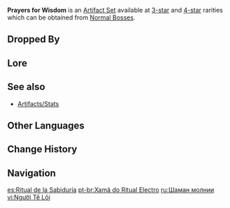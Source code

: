 {{Artifact Set Infobox
|id        = 303
|displayid = 301
|circlet   = Tiara of Thunder
|1pcBonus  = Affected by {{Electro}} for 40% less time.
|source3.1 = [[Normal Bosses]]
|source4.1 = [[Normal Bosses]]
|eff_att1  = Status Duration Reduction
}}
'''Prayers for Wisdom''' is an [[Artifact Set]] available at [[:Category:3-Star Artifacts|3-star]] and [[:Category:4-Star Artifacts|4-star]] rarities which can be obtained from [[Normal Bosses]].

==Dropped By==
{{Dropped By}}

==Lore==
{{ArtifactLore}}

==See also==
*[[Artifacts/Stats]]

==Other Languages==
{{Other Languages
|en      = Prayers for Wisdom
|zhs     = 祭雷之人
|zhs_rm  = Jì Léi zhī Rén
|zht     = 祭雷之人
|zht_rm  = Jì Léi zhī Rén
|zh_tl   = Thunder Sacrificer
|ja      = 雷祭りの人
|ja_rm   = Kaminari Matsuri no Hito
|ja_tl   = Thunder Ritual Person
|ko      = 뇌명을 모시는 자
|ko_rm   = Noemyeong-eul Mosineun Ja
|ko_tl   = A Person Who Serve Thunder
|es      = Ritual de la Sabiduría
|es_tl   = Ritual of Wisdom
|fr      = Sacrifieur Électro
|fr_tl   = Electro Sacrifier
|ru      = Шаман молнии
|ru_tl   = Thunder Shaman
|th      = Prayers for Wisdom
|vi      = Người Tế Lôi
|vi_tl   = Lightning Sacrificer
|de      = Blitzopfer
|de_tl   = Lightning Offering
|id      = Prayers for Wisdom
|pt      = Xamã do Ritual Electro
|pt_tl   = 
}}

==Change History==
{{Change History|1.0}}

==Navigation==
{{Artifact Navbox}}

[[es:Ritual de la Sabiduría]]
[[pt-br:Xamã do Ritual Electro]]
[[ru:Шаман молнии]]
[[vi:Người Tế Lôi]]
